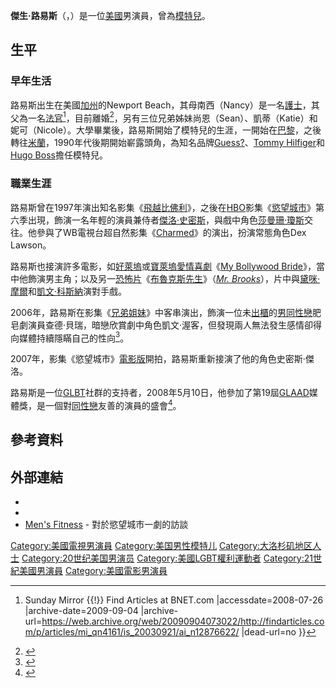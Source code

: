 {{noteTA
|1= zh-hk:色慾都市;zh-tw:慾望城市;
|2= zh-hans:杰森;zh-hant:傑生;
}}
{{藝人
| 類型     = 男演員
| 姓名     = 傑生·路易斯
| 英文名   = Jason Lewis
| 圖片     = Jason Lewis (actor).jpg
| 圖片尺寸 = 
| 圖片簡介 = 攝於2007年10月29日
| 原名     = 
| 出生日期 = {{birth date and age|1971|6|25}}
| 出生地點 = [[美國|美國]] [[加利福尼亞州|加利福尼亞州]] [[Newport_Beach|Newport Beach]]
| 國籍     = {{USA}}
| 別名     = 
| 網站     = 
| academyawards = 
| emmyawards = 
| 配偶     = 
| IMDb    = 0507314
}}
'''傑生·路易斯'''（{{lang-en|Jason Lewis}}，{{bd|1971年|6月25日|||Lewis}}）是一位[[美國|美國]]男演員，曾為[[模特兒|模特兒]]。

==生平==
===早年生活===
路易斯出生在美國[[加州|加州]]的Newport Beach，其母南西（Nancy）是一名[[護士|護士]]，其父為一名[[法官|法官]]<ref>{{Cite web |url=http://findarticles.com/p/articles/mi_qn4161/is_20030921/ai_n12876622 |title=Our lad's ABSOLUTly Fab {{!}} Sunday Mirror {{!}} Find Articles at BNET.com<!-- Bot generated title --> |accessdate=2008-07-26 |archive-date=2009-09-04 |archive-url=https://web.archive.org/web/20090904073022/http://findarticles.com/p/articles/mi_qn4161/is_20030921/ai_n12876622/ |dead-url=no }}</ref>，目前離婚<ref>{{Cite web |url=http://movies.yahoo.com/movie/contributor/1804510666/bio |title=Jason Lewis Biography - Yahoo! Movies<!-- Bot generated title --> |accessdate=2008-07-26 |archive-date=2011-10-03 |archive-url=https://web.archive.org/web/20111003151529/http://movies.yahoo.com/movie/contributor/1804510666/bio |dead-url=no }}</ref>，另有三位兄弟姊妹尚恩（Sean）、凱蒂（Katie）和妮可（Nicole）。大學畢業後，路易斯開始了模特兒的生涯，一開始在[[巴黎|巴黎]]，之後轉往[[米蘭|米蘭]]，1990年代後期開始嶄露頭角，為知名品牌[[Guess?|Guess?]]、[[Tommy_Hilfiger|Tommy Hilfiger]]和[[Hugo_Boss|Hugo Boss]]擔任模特兒。

===職業生涯===
路易斯曾在1997年演出知名影集《[[飛越比佛利|飛越比佛利]]》，之後在[[HBO|HBO]]影集《[[慾望城市|慾望城市]]》第六季出現，飾演一名年輕的演員兼侍者[[傑洛·史密斯|傑洛·史密斯]]，與戲中角色[[莎曼珊·瓊斯|莎曼珊·瓊斯]]交往。他參與了WB電視台超自然影集《[[Charmed|Charmed]]》的演出，扮演常態角色Dex Lawson。

路易斯也接演許多電影，如[[好萊塢|好萊塢]]或[[寶萊塢|寶萊塢]][[愛情喜劇|愛情喜劇]]《[[My_Bollywood_Bride|My Bollywood Bride]]》，當中他飾演男主角；以及另一[[恐怖片|恐怖片]]《[[布魯克斯先生|布魯克斯先生]]》（''[[Mr._Brooks|Mr. Brooks]]''），片中與[[黛咪·摩爾|黛咪·摩爾]]和[[凱文·科斯納|凱文·科斯納]]演對手戲。

2006年，路易斯在影集《[[兄弟姐妹_(美國電視劇)|兄弟姐妹]]》中客串演出，飾演一位未[[出櫃|出櫃]]的[[男同性戀|男同性戀]]肥皂劇演員查德·貝瑞，暗戀欣賞劇中角色凱文·渥客，但發現兩人無法發生感情卻得向媒體持續隱瞞自己的性向<ref>{{Cite web |url=http://www.zap2it.com/tv/news/zap-jasonlewisguestsonbrothersandsisters,0,3108537.story?coll=zap-news-headlines |title='Brothers & Sisters' Adds a Little 'Sex' - Jason Lewis to guest on multiple episodes - Zap2it<!-- Bot generated title --> |accessdate=2008-07-26 |archive-date=2012-09-29 |archive-url=https://web.archive.org/web/20120929082445/http://www.zap2it.com/tv/news/zap-jasonlewisguestsonbrothersandsisters%2C0%2C3108537.story?coll=zap-news-headlines |dead-url=no }}</ref>。

2007年，影集《慾望城市》[[慾望城市_(電影)|電影版]]開拍，路易斯重新接演了他的角色史密斯·傑洛。

路易斯是一位[[GLBT|GLBT]]社群的支持者，2008年5月10日，他參加了第19屆[[GLAAD|GLAAD]]媒體獎，是一個對[[同性戀|同性戀]]友善的演員的盛會<ref>{{Cite web |url=http://www.glaad.org/mediaawards/19thAnnual/SFAwardsPost.php |title='GLAAD' - GLAAD Awards <!-- Bot generated title --> |accessdate=2008-07-26 |archive-date=2009-01-30 |archive-url=https://web.archive.org/web/20090130090308/http://www.glaad.org/mediaawards/19thAnnual/SFAwardsPost.php |dead-url=yes }}</ref>。

==參考資料==
{{reflist|35em}}

== 外部連結==
*{{imdb name|id=0507314|name=傑生·路易斯}}
*{{tvtome person|id=69780|name=傑生·路易斯}}
*[https://web.archive.org/web/20080802001903/http://www.mensfitness.com/exclusives/225?page=2 Men's Fitness] - 對於慾望城市一劇的訪談 

{{Authority control}}
{{DEFAULTSORT:Lewis, Jason}}
[[Category:美國電視男演員|Category:美國電視男演員]]
[[Category:美国男性模特儿|Category:美国男性模特儿]]
[[Category:大洛杉矶地区人士|Category:大洛杉矶地区人士]]
[[Category:20世纪美国男演员|Category:20世纪美国男演员]]
[[Category:美國LGBT權利運動者|Category:美國LGBT權利運動者]]
[[Category:21世紀美國男演員|Category:21世紀美國男演員]]
[[Category:美國電影男演員|Category:美國電影男演員]]